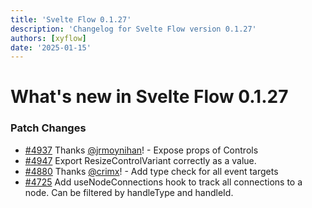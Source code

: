 ```yaml
---
title: 'Svelte Flow 0.1.27'
description: 'Changelog for Svelte Flow version 0.1.27'
authors: [xyflow]
date: '2025-01-15'
---
```


# What's new in Svelte Flow 0.1.27

### Patch Changes

- [#4937](https://github.com/xyflow/xyflow/pull/4937) Thanks [@jrmoynihan](https://github.com/jrmoynihan)! - Expose props of Controls
- [#4947](https://github.com/xyflow/xyflow/pull/4947) Export ResizeControlVariant correctly as a value.
- [#4880](https://github.com/xyflow/xyflow/pull/4880) Thanks [@crimx](https://github.com/crimx)! - Add type check for all event targets
- [#4725](https://github.com/xyflow/xyflow/pull/4725) Add useNodeConnections hook to track all connections to a node. Can be filtered by handleType and handleId.
